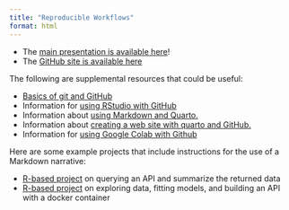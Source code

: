 ```yaml
---
title: "Reproducible Workflows"
format: html
---
```


- The [main presentation is available here](presentation.qmd)!
- The [GitHub site is available here](https://github.com/jbpost2/Teaching_Reproducible_Workflows)

The following are supplemental resources that could be useful:

- [Basics of git and GitHub](Git_GitHub.qmd)
- Information for [using RStudio with GitHub](RStudio_GitHub.qmd)
- Information about [using Markdown and Quarto.](quarto_Markdown.qmd)
- Information about [creating a web site with quarto and GitHub.](Creating_Web_Site.qmd)
- Information for [using Google Colab with Github](https://colab.research.google.com/github/jbpost2/Teaching_Reproducible_Workflows/blob/main/Using_Google_Colab_with_GitHub.ipynb)

Here are some example projects that include instructions for the use of a Markdown narrative:

- [R-based project](files/558_Project1.pdf) on querying an API and summarize the returned data
- [R-based project](files/558_Final_Project.pdf) on exploring data, fitting models, and building an API with a docker container
